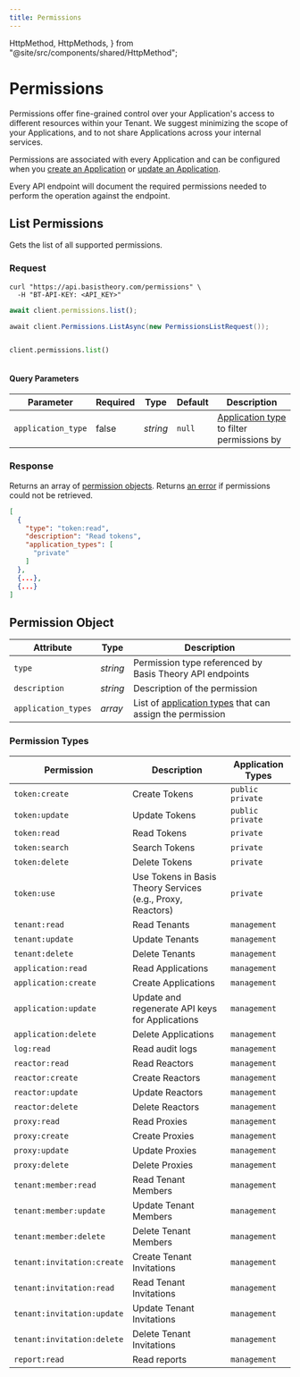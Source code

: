 ```yaml
---
title: Permissions
---
```



  HttpMethod,
  HttpMethods,
} from "@site/src/components/shared/HttpMethod";

# Permissions

Permissions offer fine-grained control over your Application's access to different resources within your Tenant.
We suggest minimizing the scope of your Applications, and to not share Applications across your internal services.

Permissions are associated with every Application and can be configured when
you [create an Application](/docs/api/applications#create-application)
or [update an Application](/docs/api/applications#update-application).

Every API endpoint will document the required permissions needed to perform the operation against the endpoint.

## List Permissions

Gets the list of all supported permissions.

<HttpMethod
  method={HttpMethods.GET}
  endpoint="https://api.basistheory.com/permissions"
/>

### Request

<Tabs className="bt-tabs" groupId="languages">
  <TabItem value="shell" label="cURL">

```shell showLineNumbers
curl "https://api.basistheory.com/permissions" \
  -H "BT-API-KEY: <API_KEY>"
```

  </TabItem>
  <TabItem value="javascript" label="JavaScript">

```javascript showLineNumbers
await client.permissions.list();
```

  </TabItem>
  <TabItem value="csharp" label="C#">

```csharp showLineNumbers
await client.Permissions.ListAsync(new PermissionsListRequest());
```

  </TabItem>
  <TabItem value="java" label="Java">

```java showLineNumbers

```

  </TabItem>
  <TabItem value="python" label="Python">

```python showLineNumbers
client.permissions.list()
```

  </TabItem>
  <TabItem value="go" label="Go">

```go showLineNumbers

```

  </TabItem>
</Tabs>

#### Query Parameters

| Parameter          | Required | Type     | Default | Description                                                                           |
|--------------------|----------|----------|---------|---------------------------------------------------------------------------------------|
| `application_type` | false    | _string_ | `null`  | [Application type](/docs/api/applications#application-types) to filter permissions by |

### Response

Returns an array of [permission objects](#permission-object). Returns [an error](/docs/api/errors) if permissions
could not be retrieved.

```json showLineNumbers
[
  {
    "type": "token:read",
    "description": "Read tokens",
    "application_types": [
      "private"
    ]
  },
  {...},
  {...}
]
```

## Permission Object

| Attribute           | Type     | Description                                                                                          |
|---------------------|----------|------------------------------------------------------------------------------------------------------|
| `type`              | _string_ | Permission type referenced by Basis Theory API endpoints                                             |
| `description`       | _string_ | Description of the permission                                                                        |
| `application_types` | _array_  | List of [application types](/docs/api/applications#application-types) that can assign the permission |

### Permission Types

| Permission                 | Description                                                 | Application Types  |
|----------------------------|-------------------------------------------------------------|--------------------|
| `token:create`             | Create Tokens                                               | `public` `private` |
| `token:update`             | Update Tokens                                               | `public` `private` |
| `token:read`               | Read Tokens                                                 | `private`          |
| `token:search`             | Search Tokens                                               | `private`          |
| `token:delete`             | Delete Tokens                                               | `private`          |
| `token:use`                | Use Tokens in Basis Theory Services (e.g., Proxy, Reactors) | `private`          |
| `tenant:read`              | Read Tenants                                                | `management`       |
| `tenant:update`            | Update Tenants                                              | `management`       |
| `tenant:delete`            | Delete Tenants                                              | `management`       |
| `application:read`         | Read Applications                                           | `management`       |
| `application:create`       | Create Applications                                         | `management`       |
| `application:update`       | Update and regenerate API keys for Applications             | `management`       |
| `application:delete`       | Delete Applications                                         | `management`       |
| `log:read`                 | Read audit logs                                             | `management`       |
| `reactor:read`             | Read Reactors                                               | `management`       |
| `reactor:create`           | Create Reactors                                             | `management`       |
| `reactor:update`           | Update Reactors                                             | `management`       |
| `reactor:delete`           | Delete Reactors                                             | `management`       |
| `proxy:read`               | Read Proxies                                                | `management`       |
| `proxy:create`             | Create Proxies                                              | `management`       |
| `proxy:update`             | Update Proxies                                              | `management`       |
| `proxy:delete`             | Delete Proxies                                              | `management`       |
| `tenant:member:read`       | Read Tenant Members                                         | `management`       |
| `tenant:member:update`     | Update Tenant Members                                       | `management`       |
| `tenant:member:delete`     | Delete Tenant Members                                       | `management`       |
| `tenant:invitation:create` | Create Tenant Invitations                                   | `management`       |
| `tenant:invitation:read`   | Read Tenant Invitations                                     | `management`       |
| `tenant:invitation:update` | Update Tenant Invitations                                   | `management`       |
| `tenant:invitation:delete` | Delete Tenant Invitations                                   | `management`       |
| `report:read`              | Read reports                                                | `management`       |

